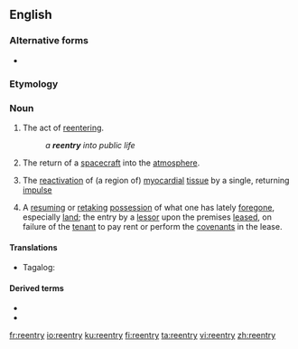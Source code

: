 ==English==

===Alternative forms===
* {{l|en|re-entry}}

===Etymology===
{{prefix|re|entry|lang=en}}

===Noun===
{{en-noun|reentries}}

# The act of [[reentering]].
#: ''a '''reentry''' into public life''
# The return of a [[spacecraft]] into the [[atmosphere]].
# {{label|en|physiology}} The [[reactivation]] of (a region of) [[myocardial]] [[tissue]] by a single, returning [[impulse]]
# A [[resume|resuming]] or [[retake|retaking]] [[possession]] of what one has lately [[forego]]ne, especially [[land]]; the entry by a [[lessor]] upon the premises [[lease]]d, on failure of the [[tenant]] to pay rent or perform the [[covenant]]s in the lease.
#: {{rfquotek|Burrill}}

====Translations====
{{trans-top|the return of a spacecraft into the atmosphere}}
* Tagalog: {{t|tl|balipasok}}
{{trans-mid}}
{{trans-bottom}}

====Derived terms====
* {{l|en|card of reentry}}
* {{l|en|reentrant}}

[[fr:reentry]]
[[io:reentry]]
[[ku:reentry]]
[[fi:reentry]]
[[ta:reentry]]
[[vi:reentry]]
[[zh:reentry]]